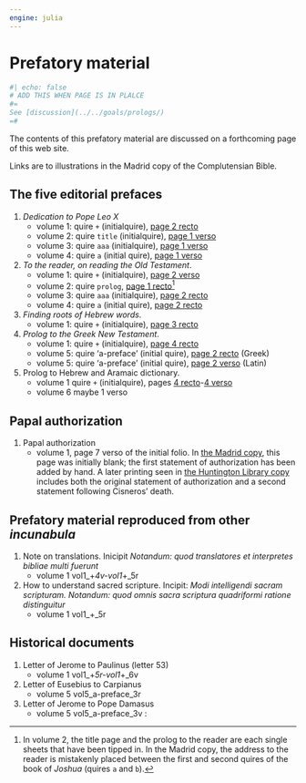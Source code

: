 ```yaml
---
engine: julia
---
```


# Prefatory material

```julia
#| echo: false
# ADD THIS WHEN PAGE IS IN PLALCE
#=
See [discussion](../../goals/prologs/)
=#
```


:::{.callout-note}
The contents of this prefatory material are discussed on a forthcoming page of this web site.
:::


Links are to illustrations in the Madrid copy of the Complutensian Bible.



## The five editorial prefaces

1. *Dedication to Pope Leo X*
    - volume 1: quire `+` (initialquire), [page 2 recto](https://www.homermultitext.org/ict2/?urn=urn:cite2:citebne:complutensian.v1:v1p7)
    - volume 2: quire `title`  (initialquire), [page 1 verso](https://www.homermultitext.org/ict2/?urn=urn:cite2:citebne:complutensian.v1:v2a_p4) 
    - volume 3: quire `aaa` (initialquire), [page 1 verso](https://www.homermultitext.org/ict2/?urn=urn:cite2:citebne:complutensian.v1:v3a_p22)
    - volume 4: quire `a` (initial quire), [page 1 verso](https://www.homermultitext.org/ict2/?urn=urn:cite2:citebne:complutensian.v1:v4a_p2)  
2.  *To the reader, on reading the Old Testament*.
    - volume 1:  quire `+` (initialquire), [page 2 verso](https://www.homermultitext.org/ict2/?urn=urn:cite2:citebne:complutensian.v1:v1p8)
    - volume 2:  quire `prolog`, [page 1 recto](https://www.homermultitext.org/ict2/?urn=urn:cite2:citebne:complutensian.v1:v2a_p17)[^placement]
    - volume 3: quire `aaa` (initialquire), [page 2 recto](https://www.homermultitext.org/ict2/?urn=urn:cite2:citebne:complutensian.v1:v3a_p22)  
    - volume 4: quire `a` (initial quire), [page 2 recto](https://www.homermultitext.org/ict2/?urn=urn:cite2:citebne:complutensian.v1:v4a_p3)
3. *Finding roots of Hebrew words*.
    - volume 1:  quire `+` (initialquire), [page 3 recto](https://www.homermultitext.org/ict2/?urn=urn:cite2:citebne:complutensian.v1:v1p9)
4.  *Prolog to the Greek New Testament*.
    - volume 1:  quire `+` (initialquire), [page 4 recto](https://www.homermultitext.org/ict2/?urn=urn:cite2:citebne:complutensian.v1:v1p11)
    - volume 5: quire 'a-preface' (initial quire), [page 2 recto](https://www.homermultitext.org/ict2/?urn=urn:cite2:citebne:complutensian.v1:v5a_p3) (Greek)
    - volume 5: quire 'a-preface' (initial quire), [page 2 verso](https://www.homermultitext.org/ict2/?urn=urn:cite2:citebne:complutensian.v1:v5a_p6) (Latin)
5. Prolog to Hebrew and Aramaic dictionary.
    - volume 1 quire `+` (initialquire), pages [4 recto](https://www.homermultitext.org/ict2/?urn=urn:cite2:citebne:complutensian.v1:v1p11)-[4 verso](https://www.homermultitext.org/ict2/?urn=urn:cite2:citebne:complutensian.v1:v1p12)
    - volume 6 maybe 1 verso

[^placement]: In volume 2, the title page and the prolog to the reader are each single sheets that have been tipped in. In the Madrid copy, the address to the reader is mistakenly placed between the first and second quires of the book of *Joshua* (quires `a` and `b`).

## Papal authorization

1. Papal authorization
    - volume 1, page 7 verso of the initial folio. In [the Madrid copy](https://www.homermultitext.org/ict2/?urn=urn:cite2:citebne:complutensian.v1:v1p18), this page was initially blank; the first statement of authorization has been added by hand. A later printing seen in [the Huntington Library copy](https://www.homermultitext.org/ict2/?urn=urn:cite2:citehunt:complutensian.v1:v1_plus_7v) includes both the original statement of authorization and a second statement following Cisneros' death.
    
## Prefatory material reproduced from other *incunabula*

1. Note on translations. Inicipit *Notandum: quod translatores et interpretes bibliae multi fuerunt*
    - volume 1 vol1_+_4v-vol1_+_5r
2. How to understand sacred scripture. Incipit: *Modi intelligendi sacram scripturam.  Notandum: quod omnis sacra scriptura quadriformi ratione distinguitur*
    - volume 1 vol1_+_5r

## Historical documents

1. Letter of Jerome to Paulinus (letter 53)
    - volume 1 vol1_+_5r-vol1_+_6v
2. Letter of Eusebius to Carpianus
    - volume 5  vol5_a-preface_3r 
3.  Letter of Jerome to Pope Damasus
    - volume 5 vol5_a-preface_3v : 
